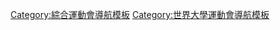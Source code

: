 {{Navbox
|name = 世界大學運動會項目
|title = [[世大運項目]]
|state = {{{state|autocollapse}}}
|listclass = hlist
|basestyle = background:#BFD7FF;
| group1 = 夏季世大運
|list1 =
* [[夏季世界大學運動會射箭比賽|射箭]]
* [[夏季世界大學運動會田徑比賽|田徑]]
* [[夏季世界大學運動會羽球比賽|羽球]]
* [[夏季世界大學運動會棒球比賽|棒球]]
* [[夏季世界大學運動會籃球比賽|籃球]]
* [[夏季世界大學運動會沙灘排球比賽|沙灘排球]]
* [[夏季世界大學運動會拳擊比賽|拳擊]]
* [[夏季世界大學運動會輕艇比賽|輕艇]]
* [[夏季世界大學運動會西洋棋比賽|西洋棋]]
* [[夏季世界大學運動會自由車比賽|自由車]]
* [[夏季世界大學運動會跳水比賽|跳水]]
* [[夏季世界大學運動會擊劍比賽|擊劍]]
* [[夏季世界大學運動會曲棍球比賽|曲棍球]]
* [[夏季世界大學運動會足球比賽|足球]]
* [[夏季世界大學運動會高爾夫比賽|高爾夫]]
* [[夏季世界大學運動會體操比賽|體操]]
* [[夏季世界大學運動會手球比賽|手球]]
* [[夏季世界大學運動會柔道比賽|柔道]]
* [[夏季世界大學運動會柔道比賽|划船]]
* [[夏季世界大學運動會七人制橄欖球比賽|七人制橄欖球]]
* [[夏季世界大學運動會桑博比賽|桑博]]
* [[夏季世界大學運動會帆船比賽|帆船]]
* [[夏季世界大學運動會射擊比賽|射擊]]
* [[夏季世界大學運動會壘球比賽|壘球]]
* [[夏季世界大學運動會游泳比賽|游泳]]
* [[夏季世界大學運動會水上芭蕾比賽|水上芭蕾]]
* [[夏季世界大學運動會桌球比賽|桌球]]
* [[夏季世界大學運動會跆拳道比賽|跆拳道]]
* [[夏季世界大學運動會網球比賽|網球]]
* [[夏季世界大學運動會排球比賽|排球]]
* [[夏季世界大學運動會水球比賽|水球]]
* [[夏季世界大學運動會舉重比賽|舉重]]
* [[夏季世界大學運動會角力比賽|角力]]
| group2 = 冬季世大運
| list2 =
* [[冬季世界大學運動會高山滑雪比賽|高山滑雪]]
* [[冬季世界大學運動會冬季兩項比賽|冬季兩項]]
* [[冬季世界大學運動會越野滑雪比賽|越野滑雪]]
* [[冬季世界大學運動會冰壺比賽|冰壺]]
* [[冬季世界大學運動會花式滑冰比賽|花式滑冰]]
* [[冬季世界大學運動會由式滑雪比賽|自由式滑雪]]
* [[冬季世界大學運動會冰球比賽|冰球]]
* [[冬季世界大學運動會北歐混合式滑雪比賽|北歐混合式滑雪]]
* [[冬季世界大學運動會短道競速滑冰比賽|短道競速滑冰]]
* [[冬季世界大學運動會俯式冰橇比賽|俯式冰橇]]
* [[冬季世界大學運動會跳台滑雪比賽|跳台滑雪]]
* [[冬季世界大學運動會單板滑雪比賽|單板滑雪]]
* [[冬季世界大學運動會競速滑冰比賽|競速滑冰]]
}}<noinclude>
{{collapsible option}}
[[Category:綜合運動會導航模板]]
[[Category:世界大學運動會導航模板]]

</noinclude>